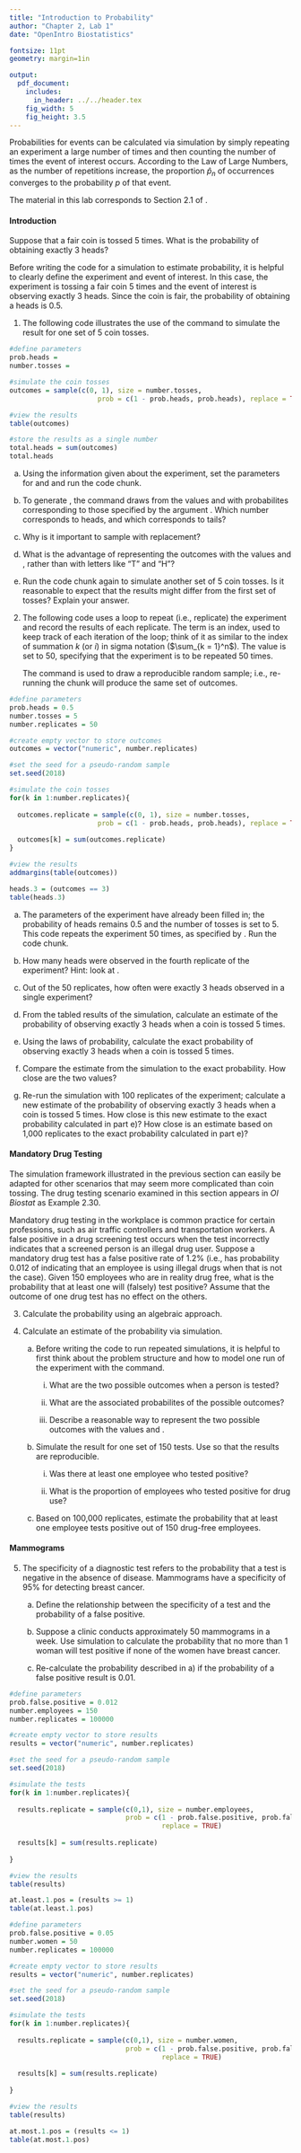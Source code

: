 ```yaml
---
title: "Introduction to Probability"
author: "Chapter 2, Lab 1"
date: "OpenIntro Biostatistics"

fontsize: 11pt
geometry: margin=1in

output:
  pdf_document:
    includes:
      in_header: ../../header.tex
    fig_width: 5
    fig_height: 3.5
---
```


\begin{small}
	
	\textbf{Topics}
	\begin{itemize}
	  \item Defining probability
	  \item Rules of probability
	  \item Simulation
	\end{itemize}
	
\end{small}

Probabilities for events can be calculated via simulation by simply repeating an experiment a large number of times and then counting the number of times the event of interest occurs. According to the Law of Large Numbers, as the number of repetitions increase, the proportion $\hat{p}_n$ of occurrences converges to the probability $p$ of that event. 

The material in this lab corresponds to Section 2.1 of \textit{OpenIntro Biostatistics}.

#### Introduction

Suppose that a fair coin is tossed 5 times. What is the probability of obtaining exactly 3 heads?

Before writing the code for a simulation to estimate probability, it is helpful to clearly define the experiment and event of interest. In this case, the experiment is tossing a fair coin 5 times and the event of interest is observing exactly 3 heads. Since the coin is fair, the probability of obtaining a heads is 0.5.

1. The following code illustrates the use of the \texttt{sample()} command to simulate the result for one set of 5 coin tosses. 

```r
#define parameters
prob.heads = 
number.tosses = 

#simulate the coin tosses
outcomes = sample(c(0, 1), size = number.tosses,
                      prob = c(1 - prob.heads, prob.heads), replace = TRUE)

#view the results
table(outcomes)

#store the results as a single number
total.heads = sum(outcomes)
total.heads
```

  a) Using the information given about the experiment, set the parameters for \texttt{prob.heads} and \texttt{number.tosses} and run the code chunk.
  
  b) To generate \texttt{outcomes}, the \texttt{sample()} command draws from the values \texttt{0} and \texttt{1} with probabilites corresponding to those specified by the argument \texttt{prob}. Which number corresponds to heads, and which corresponds to tails?
  
  c) Why is it important to sample with replacement?

  d) What is the advantage of representing the outcomes with the values \texttt{0} and \texttt{1}, rather than with letters like "T" and "H"?

  e) Run the code chunk again to simulate another set of 5 coin tosses. Is it reasonable to expect that the results might differ from the first set of tosses? Explain your answer.

2. The following code uses a \texttt{for} loop to repeat (i.e., replicate) the experiment and record the results of each replicate. The term \texttt{k} is an index, used to keep track of each iteration of the loop; think of it as similar to the index of summation $k$ (or $i$) in sigma notation ($\sum_{k = 1}^n$). The value \texttt{num.replicates} is set to 50, specifying that the experiment is to be repeated 50 times.

    The command \texttt{set.seed()} is used to draw a reproducible random sample; i.e., re-running the chunk will produce the same set of outcomes.
 
```r
#define parameters
prob.heads = 0.5
number.tosses = 5
number.replicates = 50

#create empty vector to store outcomes
outcomes = vector("numeric", number.replicates)

#set the seed for a pseudo-random sample
set.seed(2018)

#simulate the coin tosses
for(k in 1:number.replicates){
  
  outcomes.replicate = sample(c(0, 1), size = number.tosses,
                      prob = c(1 - prob.heads, prob.heads), replace = TRUE)
  
  outcomes[k] = sum(outcomes.replicate)
}

#view the results
addmargins(table(outcomes))

heads.3 = (outcomes == 3)
table(heads.3)
```

  a) The parameters of the experiment have already been filled in; the probability of heads remains 0.5 and the number of tosses is set to 5. This code repeats the experiment 50 times, as specified by \texttt{number.replicates}. Run the code chunk.

  b) How many heads were observed in the fourth replicate of the experiment? Hint: look at \texttt{outcomes}.

  c) Out of the 50 replicates, how often were exactly 3 heads observed in a single experiment?

  d) From the tabled results of the simulation, calculate an estimate of the probability of observing exactly 3 heads when a coin is tossed 5 times.

  e) Using the laws of probability, calculate the exact probability of observing exactly 3 heads when a coin is tossed 5 times.

  f) Compare the estimate from the simulation to the exact probability. How close are the two values?

  g) Re-run the simulation with 100 replicates of the experiment; calculate a new estimate of the probability of observing exactly 3 heads when a coin is tossed 5 times. How close is this new estimate to the exact probability calculated in part e)? How close is an estimate based on 1,000 replicates to the exact probability calculated in part e)?


#### Mandatory Drug Testing

The simulation framework illustrated in the previous section can easily be adapted for other scenarios that may seem more complicated than coin tossing. The drug testing scenario examined in this section appears in *OI Biostat* as Example 2.30.

Mandatory drug testing in the workplace is common practice for certain professions, such as air traffic controllers and transportation workers. A false positive in a drug screening test occurs when the test incorrectly indicates that a screened person is an illegal drug user. Suppose a mandatory drug test has a false positive rate of 1.2\% (i.e., has probability 0.012 of indicating that an employee is using illegal drugs when that is not the case). Given 150 employees who are in reality drug free, what is the probability that at least one will (falsely) test positive? Assume that the outcome of one drug test has no effect on the others.

3. Calculate the probability using an algebraic approach.

4. Calculate an estimate of the probability via simulation.

    a) Before writing the code to run repeated simulations, it is helpful to first think about the problem structure and how to model one run of the experiment with the \texttt{sample()} command. 
  
        i. What are the two possible outcomes when a person is tested? 
      
        ii. What are the associated probabilites of the possible outcomes?
      
        iii. Describe a reasonable way to represent the two possible outcomes with the values \texttt{0} and \texttt{1}.
      
    b) Simulate the result for one set of 150 tests. Use \texttt{set.seed()} so that the results are reproducible.

        i. Was there at least one employee who tested positive?
        
        ii. What is the proportion of employees who tested positive for drug use?
    
    c) Based on 100,000 replicates, estimate the probability that at least one employee tests positive out of 150 drug-free employees.
    

#### Mammograms

5. The specificity of a diagnostic test refers to the probability that a test is negative in the absence of disease. Mammograms have a specificity of 95\% for detecting breast cancer.

    a) Define the relationship between the specificity of a test and the probability of a false positive. 

    b) Suppose a clinic conducts approximately 50 mammograms in a week. Use simulation to calculate the probability that no more than 1 woman will test positive if none of the women have breast cancer.
    
    c) Re-calculate the probability described in a) if the probability of a false positive result is 0.01.




```r
#define parameters
prob.false.positive = 0.012
number.employees = 150
number.replicates = 100000

#create empty vector to store results
results = vector("numeric", number.replicates)

#set the seed for a pseudo-random sample
set.seed(2018)

#simulate the tests
for(k in 1:number.replicates){
  
  results.replicate = sample(c(0,1), size = number.employees,
                             prob = c(1 - prob.false.positive, prob.false.positive),
                                      replace = TRUE)
  
  results[k] = sum(results.replicate)
  
}

#view the results
table(results)

at.least.1.pos = (results >= 1)
table(at.least.1.pos)
```


```r
#define parameters
prob.false.positive = 0.05
number.women = 50
number.replicates = 100000

#create empty vector to store results
results = vector("numeric", number.replicates)

#set the seed for a pseudo-random sample
set.seed(2018)

#simulate the tests
for(k in 1:number.replicates){
  
  results.replicate = sample(c(0,1), size = number.women,
                             prob = c(1 - prob.false.positive, prob.false.positive),
                                      replace = TRUE)
  
  results[k] = sum(results.replicate)
  
}

#view the results
table(results)

at.most.1.pos = (results <= 1)
table(at.most.1.pos)
```